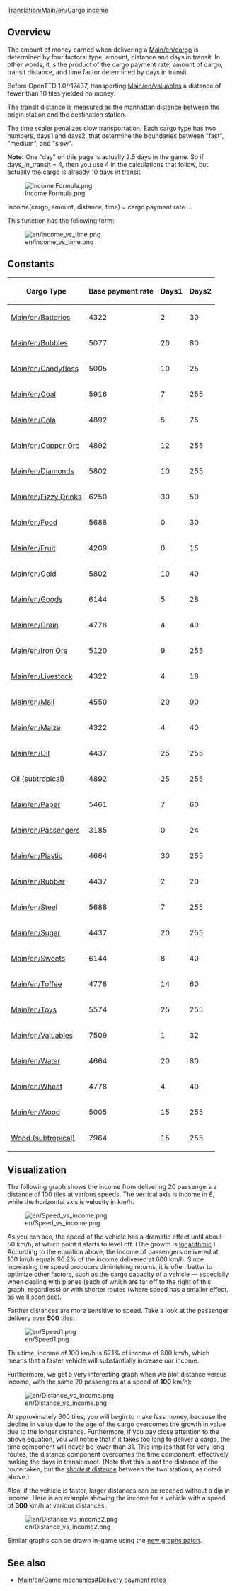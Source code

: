 [[Translation:Main/en/Cargo income]]
==Overview==

The amount of money earned when delivering a [[Main/en/cargo]] is determined by four factors: type, amount, distance and days in transit. In other words, it is the product of the cargo payment rate, amount of cargo, transit distance, and time factor determined by days in transit.

Before OpenTTD 1.0/r17437, transporting [[Main/en/valuables]] a distance of fewer than 10 tiles yielded no money.

The transit distance is measured as the [http://en.wikipedia.org/wiki/Manhattan_distance manhattan distance] between the origin station and the destination station.

The time scaler penalizes slow transportation. Each cargo type has two numbers, days1 and days2, that determine the boundaries between "fast", "medium", and "slow".

'''Note:''' One "day" on this page is actually 2.5 days in the game. So if days_in_transit = 4, then you use 4 in the calculations that follow, but actually the cargo is already 10 days in transit.

<!--
<math>
I(c,a,d,t)=c_\mathrm{Base} \cdot a \cdot d \cdot \max\left(31,
\begin{cases}
255 & t \le c_\mathrm{Days1} \\
255 - (t-c_\mathrm{Days1}) & c_\mathrm{Days1} < t \le c_\mathrm{Days1} + c_\mathrm{Days2} \\
255 - 2(t-c_\mathrm{Days1}) + c_\mathrm{Days2} & t > c_\mathrm{Days1} + c_\mathrm{Days2} 
\end{cases}\right)\cdot\frac{1}{2^{21}}
</math>
-->

[[File:en/Income Formula.png|Income Formula.png]]

Income(cargo, amount, distance, time) = cargo payment rate ...

This function has the following form:

[[File:en/income vs time.png]]

==Constants==

{| class="wikitable sortable" style="text-align:right"
! Cargo Type !! Base payment rate !! Days1 !! Days2
|-
|[[Main/en/Batteries]]||4322||2||30
|-
|[[Main/en/Bubbles]]||5077||20||80
|-
|[[Main/en/Candyfloss]]||5005||10||25
|-
|[[Main/en/Coal]]||5916||7||255
|-
|[[Main/en/Cola]]||4892||5||75
|-
|[[Main/en/Copper Ore]]||4892||12||255
|-
|[[Main/en/Diamonds]]||5802||10||255
|-
|[[Main/en/Fizzy Drinks]]||6250||30||50
|-
|[[Main/en/Food]]||5688||0||30
|-
|[[Main/en/Fruit]]||4209||0||15
|-
|[[Main/en/Gold]]||5802||10||40
|-
|[[Main/en/Goods]]||6144||5||28
|-
|[[Main/en/Grain]]||4778||4||40
|-
|[[Main/en/Iron Ore]]||5120||9||255
|-
|[[Main/en/Livestock]]||4322||4||18
|-
|[[Main/en/Mail]]||4550||20||90
|-
|[[Main/en/Maize]]||4322||4||40
|-
|[[Main/en/Oil]]||4437||25||255
|-
|[[Main/en/Oil|Oil (subtropical)]]||4892||25||255
|-
|[[Main/en/Paper]]||5461||7||60
|-
|[[Main/en/Passengers]]||3185||0||24
|-
|[[Main/en/Plastic]]||4664||30||255
|-
|[[Main/en/Rubber]]||4437||2||20
|-
|[[Main/en/Steel]]||5688||7||255
|-
|[[Main/en/Sugar]]||4437||20||255
|-
|[[Main/en/Sweets]]||6144||8||40
|-
|[[Main/en/Toffee]]||4778||14||60
|-
|[[Main/en/Toys]]||5574||25||255
|-
|[[Main/en/Valuables]]||7509||1||32
|-
|[[Main/en/Water]]||4664||20||80
|-
|[[Main/en/Wheat]]||4778||4||40
|-
|[[Main/en/Wood]]||5005||15||255
|-
|[[Main/en/Wood|Wood (subtropical)]]||7964||15||255
|}

==Visualization==

The following graph shows the income from delivering 20 passengers a distance of 100 tiles at various speeds. The vertical axis is income in £, while the horizontal axis is velocity in km/h.

[[File:en/Speed vs income.png]]

As you can see, the speed of the vehicle has a dramatic effect until about 50 km/h, at which point it starts to level off. (The growth is [https://en.wikipedia.org/wiki/Logarithmic_growth logarithmic].) According to the equation above, the income of passengers delivered at 100 km/h equals 96.2% of the income delivered at 600 km/h. Since increasing the speed produces diminishing returns, it is often better to optimize other factors, such as the cargo capacity of a vehicle&nbsp;&mdash; especially when dealing with planes (each of which are far off to the right of this graph, regardless) or with shorter routes (where speed has a smaller effect, as we'll soon see).

Farther distances are more sensitive to speed. Take a look at the passenger delivery over '''500''' tiles:

[[File:en/Speed1.png]]

This time, income of 100 km/h is 67.1% of income of 600 km/h, which means that a faster vehicle will substantially increase our income.

Furthermore, we get a very interesting graph when we plot distance versus income, with the same 20 passengers at a speed of '''100''' km/h):

[[File:en/Distance vs income.png]]

At approximately 600 tiles, you will begin to make ''less'' money, because the decline in value due to the age of the cargo overcomes the growth in value due to the longer distance. Furthermore, if you pay close attention to the above equation, you will notice that if it takes too long to deliver a cargo, the time component will never be lower than 31. This implies that for very long routes, the distance component overcomes the time component, effectively making the days in transit moot. (Note that this is not the distance of the route taken, but the [http://en.wikipedia.org/wiki/Manhattan_distance ''shortest'' distance] between the two stations, as noted above.)

Also, if the vehicle is faster, larger distances can be reached without a dip in income. Here is an example showing the income for a vehicle with a speed of '''300''' km/h at various distances:

[[File:en/Distance vs income2.png]]

Similar graphs can be drawn in-game using the [http://www.tt-forums.net/viewtopic.php?f=33&t=31984 new graphs patch].

==See also==

*[[Main/en/Game mechanics#Delivery payment rates]]